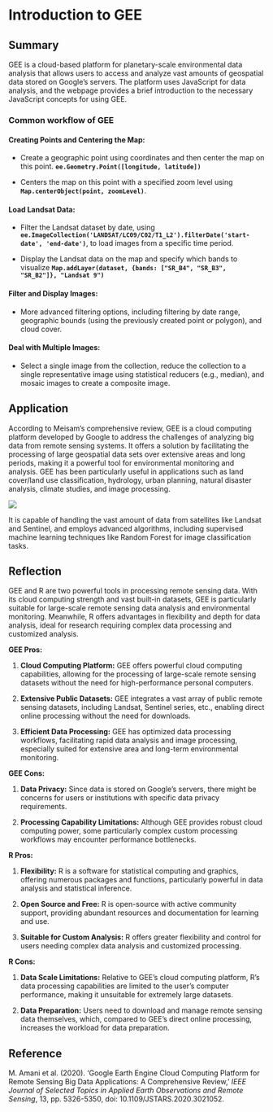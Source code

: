 # Introduction to GEE

## Summary

GEE is a cloud-based platform for planetary-scale environmental data analysis that allows users to access and analyze vast amounts of geospatial data stored on Google's servers. The platform uses JavaScript for data analysis, and the webpage provides a brief introduction to the necessary JavaScript concepts for using GEE.

### Common workflow of GEE

#### **Creating Points and Centering the Map:**

-   Create a geographic point using coordinates and then center the map on this point. **`ee.Geometry.Point([longitude, latitude])`**

-   Centers the map on this point with a specified zoom level using **`Map.centerObject(point, zoomLevel)`**.

#### **Load Landsat Data:**

-   Filter the Landsat dataset by date, using **`ee.ImageCollection('LANDSAT/LC09/C02/T1_L2').filterDate('start-date', 'end-date')`**, to load images from a specific time period.

-   Display the Landsat data on the map and specify which bands to visualize **`Map.addLayer(dataset, {bands: ["SR_B4", "SR_B3", "SR_B2"]}, "Landsat 9")`**

#### **Filter and Display Images:**

-   More advanced filtering options, including filtering by date range, geographic bounds (using the previously created point or polygon), and cloud cover.

#### **Deal with Multiple Images:**

-   Select a single image from the collection, reduce the collection to a single representative image using statistical reducers (e.g., median), and mosaic images to create a composite image.

## Application

According to Meisam's comprehensive review, GEE is a cloud computing platform developed by Google to address the challenges of analyzing big data from remote sensing systems. It offers a solution by facilitating the processing of large geospatial data sets over extensive areas and long periods, making it a powerful tool for environmental monitoring and analysis. GEE has been particularly useful in applications such as land cover/land use classification, hydrology, urban planning, natural disaster analysis, climate studies, and image processing.

![](images/GEE_application.png)

It is capable of handling the vast amount of data from satellites like Landsat and Sentinel, and employs advanced algorithms, including supervised machine learning techniques like Random Forest for image classification tasks.

## Reflection

GEE and R are two powerful tools in processing remote sensing data. With its cloud computing strength and vast built-in datasets, GEE is particularly suitable for large-scale remote sensing data analysis and environmental monitoring. Meanwhile, R offers advantages in flexibility and depth for data analysis, ideal for research requiring complex data processing and customized analysis.

**GEE Pros:**

1.  **Cloud Computing Platform:** GEE offers powerful cloud computing capabilities, allowing for the processing of large-scale remote sensing datasets without the need for high-performance personal computers.

2.  **Extensive Public Datasets:** GEE integrates a vast array of public remote sensing datasets, including Landsat, Sentinel series, etc., enabling direct online processing without the need for downloads.

3.  **Efficient Data Processing:** GEE has optimized data processing workflows, facilitating rapid data analysis and image processing, especially suited for extensive area and long-term environmental monitoring.

**GEE Cons:**

1.  **Data Privacy:** Since data is stored on Google's servers, there might be concerns for users or institutions with specific data privacy requirements.

2.  **Processing Capability Limitations:** Although GEE provides robust cloud computing power, some particularly complex custom processing workflows may encounter performance bottlenecks.

**R Pros:**

1.  **Flexibility:** R is a software for statistical computing and graphics, offering numerous packages and functions, particularly powerful in data analysis and statistical inference.

2.  **Open Source and Free:** R is open-source with active community support, providing abundant resources and documentation for learning and use.

3.  **Suitable for Custom Analysis:** R offers greater flexibility and control for users needing complex data analysis and customized processing.

**R Cons:**

1.  **Data Scale Limitations:** Relative to GEE's cloud computing platform, R's data processing capabilities are limited to the user's computer performance, making it unsuitable for extremely large datasets.

2.  **Data Preparation:** Users need to download and manage remote sensing data themselves, which, compared to GEE's direct online processing, increases the workload for data preparation.

## Reference

M. Amani et al. (2020). 'Google Earth Engine Cloud Computing Platform for Remote Sensing Big Data Applications: A Comprehensive Review,' *IEEE Journal of Selected Topics in Applied Earth Observations and Remote Sensing*, 13, pp. 5326-5350, doi: 10.1109/JSTARS.2020.3021052.
